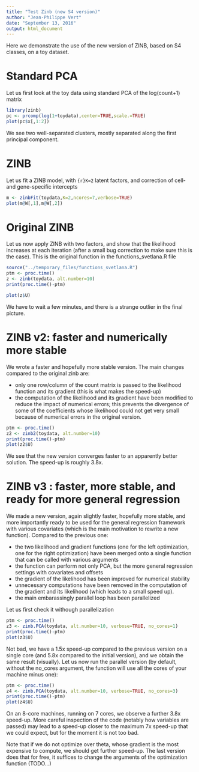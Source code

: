 ```yaml
---
title: "Test Zinb (new S4 version)"
author: "Jean-Philippe Vert"
date: "September 13, 2016"
output: html_document
---
```


Here we demonstrate the use of the new version of ZINB, based on S4 classes, on a toy dataset. 

# Standard PCA

Let us first look at the toy data using standard PCA of the log(count+1) matrix

```r
library(zinb)
pc <- prcomp(log(1+toydata),center=TRUE,scale.=TRUE)
plot(pc$x[,1:2])
```

We see two well-separated clusters, mostly separated along the first principal component.

# ZINB
Let us fit a ZINB model, with `{r}K=2` latent factors, and correction of cell- and gene-specific intercepts
```r
m <- zinbFit(toydata,K=2,ncores=7,verbose=TRUE)
plot(m@W[,1],m@W[,2])
```


# Original ZINB

Let us now apply ZINB with two factors, and show that the likelihood increases at each iteration (after a small bug correction to make sure this is the case). This is the original function in the functions_svetlana.R file

```r
source("../temporary_files/functions_svetlana.R")
ptm <- proc.time()
z <- zinb(toydata, alt.number=10)
print(proc.time()-ptm)

plot(z$U)
```

We have to wait a few minutes, and there is a strange outlier in the final picture.

# ZINB v2: faster and numerically more stable

We wrote a faster and hopefully more stable version. The main changes compared to the original zinb are:

* only one row/column of the count matrix is passed to the likelihood function and its gradient (this is what makes the speed-up)
* the computation of the likelihood and its gradient have been modified to reduce the impact of numerical errors; this prevents the divergence of some of the coefficients whose likelihood could not get very small because of numerical errors in the original version.

```r
ptm <- proc.time()
z2 <- zinb2(toydata, alt.number=10)
print(proc.time()-ptm)
plot(z2$U)
```

We see that the new version converges faster to an apparently better solution. The speed-up is roughly 3.8x.

# ZINB v3 : faster, more stable, and ready for more general regression

We made a new version, again slightly faster, hopefully more stable, and more importantly ready to be used for the general regression framework with various covariates (which is the main motivation to rewrite a new function). Compared to the previous one:

* the two likelihood and gradient functions (one for the left optimization, one for the right optimization) have been merged onto a single function that can be called with various arguments
* the function can perform not only PCA, but the more general regression settings with covariates and offsets
* the gradient of the likelihood has been improved for numerical stability
* unnecessary computations have been removed in the computation of the gradient and its likelihood (which leads to a small speed up).
* the main embarassingly parallel loop has been parallelized

Let us first check it withough parallelization
```r
ptm <- proc.time()
z3 <- zinb.PCA(toydata, alt.number=10, verbose=TRUE, no_cores=1)
print(proc.time()-ptm)
plot(z3$U)
```
Not bad, we have a 1.5x speed-up compared to the previous version on a single core (and 5.8x compared to the initial version), and we obtain the same result (visually). Let us now run the parallel version (by default, without the no_cores argument, the function will use all the cores of your machine minus one):
```r
ptm <- proc.time()
z4 <- zinb.PCA(toydata, alt.number=10, verbose=TRUE, no_cores=3)
print(proc.time()-ptm)
plot(z4$U)
```

On an 8-core machines, running on 7 cores, we observe a further 3.8x speed-up. More careful inspection of the code (notably how variables are passed) may lead to a speed-up closer to the maximum 7x speed-up that we could expect, but for the moment it is not too bad.

Note that if we do not optimize over theta, whose gradient is the most expensive to compute, we should get further speed-up. The last version does that for free, it suffices to change the arguments of the optimization function (TODO...)